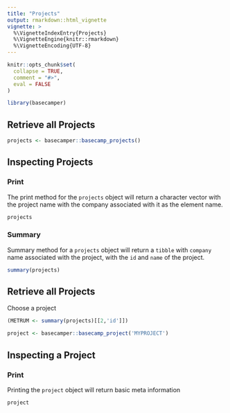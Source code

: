 ```yaml
---
title: "Projects"
output: rmarkdown::html_vignette
vignette: >
  %\VignetteIndexEntry{Projects}
  %\VignetteEngine{knitr::rmarkdown}
  %\VignetteEncoding{UTF-8}
---
```


```r
knitr::opts_chunk$set(
  collapse = TRUE,
  comment = "#>",
  eval = FALSE
)
```

```r
library(basecamper)
```

## Retrieve all Projects

```r
projects <- basecamper::basecamp_projects()
```

## Inspecting Projects

### Print

The print method for the `projects` object will return a character vector with the project name with the company associated with it as the element name.

```r
projects
```

### Summary

Summary method for a `projects` object will return a `tibble` with `company` name associated with the project, with the `id` and `name` of the project.

```r
summary(projects)
```

## Retrieve all Projects

Choose a project

```r
(METRUM <- summary(projects)[[2,'id']])
```

```r
project <- basecamper::basecamp_project('MYPROJECT')
```

## Inspecting a Project

### Print

Printing the `project` object will return basic meta information

```r
project
```

